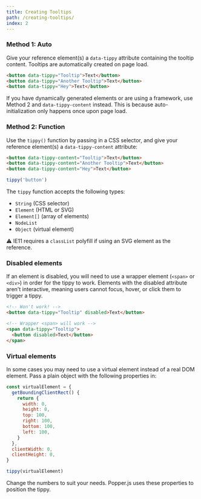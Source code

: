 ```yaml
---
title: Creating Tooltips
path: /creating-tooltips/
index: 2
---
```



### Method 1: Auto

Give your reference element(s) a `data-tippy` attribute containing the tooltip
content. Tooltips are automatically created on page load.

```html
<button data-tippy="Tooltip">Text</button>
<button data-tippy="Another Tooltip">Text</button>
<button data-tippy="Hey">Text</button>
```

If you have dynamically generated elements or are using a framework, use Method
2 and `data-tippy-content` instead. This is because auto-initialization only
happens once upon page load.

### Method 2: Function

Use the `tippy()` function by passing in a CSS selector, and give your reference
element(s) a `data-tippy-content` attribute:

```html
<button data-tippy-content="Tooltip">Text</button>
<button data-tippy-content="Another Tooltip">Text</button>
<button data-tippy-content="Hey">Text</button>
```

```js
tippy('button')
```

The `tippy` function accepts the following types:

- `String` (CSS selector)
- `Element` (HTML or SVG)
- `Element[]` (array of elements)
- `NodeList`
- `Object` (virtual element)

⚠️ IE11 requires a `classList` polyfill if using an SVG element as the
reference.

### Disabled elements

If an element is disabled, you will need to use a wrapper element (`<span>` or
`<div>`) in order for the tippy to work. Elements with the disabled attribute
aren't interactive, meaning users cannot focus, hover, or click them to trigger
a tippy.

<!-- prettier-ignore -->
```html
<!-- Won't work! -->
<button data-tippy="Tooltip" disabled>Text</button>

<!-- Wrapper <span> will work -->
<span data-tippy="Tooltip">
  <button disabled>Text</button>
</span>
```

### Virtual elements

In some cases you may need to use a virtual element instead of a real DOM
element. Pass a plain object with the following properties in:

```js
const virtualElement = {
  getBoundingClientRect() {
    return {
      width: 0,
      height: 0,
      top: 100,
      right: 100,
      bottom: 100,
      left: 100,
    }
  },
  clientWidth: 0,
  clientHeight: 0,
}

tippy(virtualElement)
```

Change the numbers to suit your needs. Popper.js uses these properties to
position the tippy.
